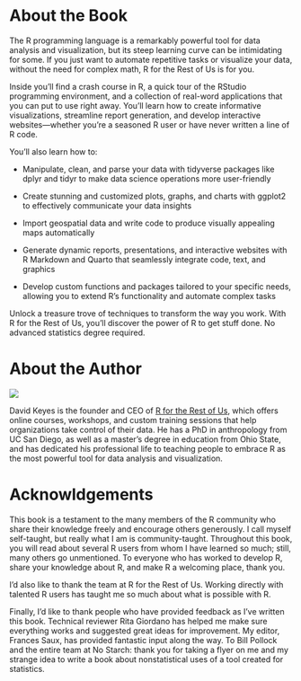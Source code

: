 # About the Book {.unnumbered}

The R programming language is a remarkably powerful tool for data analysis and visualization, but its steep learning curve can be intimidating for some. If you just want to automate repetitive tasks or visualize your data, without the need for complex math, R for the Rest of Us is for you.

Inside you’ll find a crash course in R, a quick tour of the RStudio programming environment, and a collection of real-word applications that you can put to use right away. You’ll learn how to create informative visualizations, streamline report generation, and develop interactive websites—whether you’re a seasoned R user or have never written a line of R code.

You’ll also learn how to:

- Manipulate, clean, and parse your data with tidyverse packages like dplyr and tidyr to make data science operations more user-friendly

- Create stunning and customized plots, graphs, and charts with ggplot2 to effectively communicate your data insights

- Import geospatial data and write code to produce visually appealing maps automatically

- Generate dynamic reports, presentations, and interactive websites with R Markdown and Quarto that seamlessly integrate code, text, and graphics

- Develop custom functions and packages tailored to your specific needs, allowing you to extend R’s functionality and automate complex tasks

Unlock a treasure trove of techniques to transform the way you work. With R for the Rest of Us, you’ll discover the power of R to get stuff done. No advanced statistics degree required.

# About the Author

![](assets/david-keyes.jpg){fig-alt="David Keytes"}

David Keyes is the founder and CEO of [R for the Rest of Us](https://rfortherestofus.com/), which offers online courses, workshops, and custom training sessions that help organizations take control of their data. He has a PhD in anthropology from UC San Diego, as well as a master's degree in education from Ohio State, and has dedicated his professional life to teaching people to embrace R as the most powerful tool for data analysis and visualization.

# Acknowldgements

This book is a testament to the many members of the R community who share their knowledge freely and encourage others generously. I call myself self-taught, but really what I am is community-taught. Throughout this book, you will read about several R users from whom I have learned so much; still, many others go unmentioned. To everyone who has worked to develop R, share your knowledge about R, and make R a welcoming place, thank you.

I’d also like to thank the team at R for the Rest of Us. Working directly with talented R users has taught me so much about what is possible with R.

Finally, I’d like to thank people who have provided feedback as I’ve written this book. Technical reviewer Rita Giordano has helped me make sure everything works and suggested great ideas for improvement. My editor, Frances Saux, has provided fantastic input along the way. To Bill Pollock and the entire team at No Starch: thank you for taking a flyer on me and my strange idea to write a book about nonstatistical uses of a tool created for statistics.